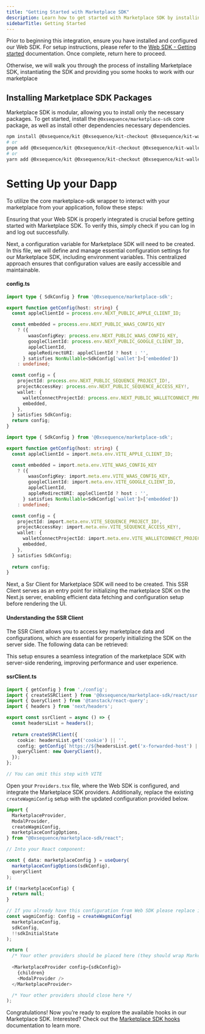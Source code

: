 ```yaml
---
title: "Getting Started with Marketplace SDK"
description: Learn how to get started with Marketplace SDK by installing the necessary packages and setting up configs
sidebarTitle: Getting Started
---
```


Prior to beginning this integration, ensure you have installed and configured our Web SDK. For setup instructions, please refer to the [Web SDK - Getting started](/sdk/web/getting-started) documentation. Once complete, return here to proceed.

Otherwise, we will walk you through the process of installing Marketplace SDK, instantiating the SDK and providing you some hooks to work with our marketplace

## Installing Marketplace SDK Packages

Marketplace SDK is modular, allowing you to install only the necessary packages. To get started, install the `@0xsequence/marketplace-sdk` core package, as well as install other dependencies necessary dependencies.

```bash
npm install @0xsequence/kit @0xsequence/kit-checkout @0xsequence/kit-wallet @0xsequence/marketplace-sdk @0xsequence/design-system@^1 @0xsequence/network wagmi ethers@^6 viem 0xsequence @tanstack/react-query @tanstack/react-query-devtools @legendapp/state framer-motion@^8.5.2 pino-pretty
# or
pnpm add @0xsequence/kit @0xsequence/kit-checkout @0xsequence/kit-wallet @0xsequence/marketplace-sdk @0xsequence/design-system@^1 @0xsequence/network wagmi ethers@^6 viem 0xsequence @tanstack/react-query @tanstack/react-query-devtools @legendapp/state framer-motion@^8.5.2 pino-pretty
# or
yarn add @0xsequence/kit @0xsequence/kit-checkout @0xsequence/kit-wallet @0xsequence/marketplace-sdk @0xsequence/design-system@^1 @0xsequence/network wagmi ethers@^6 viem 0xsequence @tanstack/react-query @tanstack/react-query-devtools @legendapp/state framer-motion@^8.5.2 pino-pretty
```

# Setting Up your Dapp

To utilize the core marketplace-sdk wrapper to interact with your marketplace from your application, follow these steps:
<Steps>

<Step title="Verify If Your Web SDK Is Correctly Integrated">

Ensuring that your Web SDK is properly integrated is crucial before getting started with Marketplace SDK. To verify this, simply check if you can log in and log out successfully.

</Step>

<Step title="Create a Config">

Next, a configuration variable for Marketplace SDK will need to be created. In this file, we will define and manage essential configuration settings for our Marketplace SDK, including environment variables. This centralized approach ensures that configuration values are easily accessible and maintainable.

#### config.ts

<CodeGroup>

```ts nextjs
import type { SdkConfig } from '@0xsequence/marketplace-sdk';

export function getConfig(host: string) {
  const appleClientId = process.env.NEXT_PUBLIC_APPLE_CLIENT_ID;

  const embedded = process.env.NEXT_PUBLIC_WAAS_CONFIG_KEY
    ? ({
        waasConfigKey: process.env.NEXT_PUBLIC_WAAS_CONFIG_KEY,
        googleClientId: process.env.NEXT_PUBLIC_GOOGLE_CLIENT_ID,
        appleClientId,
        appleRedirectURI: appleClientId ? host : '',
      } satisfies NonNullable<SdkConfig['wallet']>['embedded'])
    : undefined;

  const config = {
    projectId: process.env.NEXT_PUBLIC_SEQUENCE_PROJECT_ID!,
    projectAccessKey: process.env.NEXT_PUBLIC_SEQUENCE_ACCESS_KEY!,
    wallet: {
      walletConnectProjectId: process.env.NEXT_PUBLIC_WALLETCONNECT_PROJECT_ID,
      embedded,
    },
  } satisfies SdkConfig;
  return config;
}
```
```ts vite
import type { SdkConfig } from '@0xsequence/marketplace-sdk';

export function getConfig(host: string) {
  const appleClientId = import.meta.env.VITE_APPLE_CLIENT_ID;

  const embedded = import.meta.env.VITE_WAAS_CONFIG_KEY
    ? ({
        waasConfigKey: import.meta.env.VITE_WAAS_CONFIG_KEY,
        googleClientId: import.meta.env.VITE_GOOGLE_CLIENT_ID,
        appleClientId,
        appleRedirectURI: appleClientId ? host : '',
      } satisfies NonNullable<SdkConfig['wallet']>['embedded'])
    : undefined;

  const config = {
    projectId: import.meta.env.VITE_SEQUENCE_PROJECT_ID!,
    projectAccessKey: import.meta.env.VITE_SEQUENCE_ACCESS_KEY!,
    wallet: {
      walletConnectProjectId: import.meta.env.VITE_WALLETCONNECT_PROJECT_ID,
      embedded,
    },
  } satisfies SdkConfig;
  
  return config;
}
```
</CodeGroup>
</Step>

<Step title="Create an SSR Client">

Next, a Ssr Client for Marketplace SDK will need to be created. This SSR Client serves as an entry point for initializing the marketplace SDK on the Next.js server, enabling efficient data fetching and configuration setup before rendering the UI.

#### Understanding the SSR Client

The SSR Client allows you to access key marketplace data and configurations, which are essential for properly initializing the SDK on the server side. The following data can be retrieved:

This setup ensures a seamless integration of the marketplace SDK with server-side rendering, improving performance and user experience.

#### ssrClient.ts

<CodeGroup>

```ts nextjs
import { getConfig } from './config';
import { createSSRClient } from '@0xsequence/marketplace-sdk/react/ssr';
import { QueryClient } from '@tanstack/react-query';
import { headers } from 'next/headers';

export const ssrClient = async () => {
  const headersList = headers();
  
  return createSSRClient({
    cookie: headersList.get('cookie') || '',
    config: getConfig(`https://${headersList.get('x-forwarded-host') || headersList.get('host')}/`),
    queryClient: new QueryClient(),
  });
};
```

```ts vite
// You can omit this step with VITE
```

</CodeGroup>

</Step>

<Step title="Add the Marketplace SDK Providers Alongside Your Web SDK Providers">

Open your `Providers.tsx` file, where the Web SDK is configured, and integrate the Marketplace SDK providers. Additionally, replace the existing `createWagmiConfig` setup with the updated configuration provided below.

```ts
import {
  MarketplaceProvider,
  ModalProvider,
  createWagmiConfig,
  marketplaceConfigOptions,
} from "@0xsequence/marketplace-sdk/react";

// Into your React component:

const { data: marketplaceConfig } = useQuery(
  marketplaceConfigOptions(sdkConfig),
  queryClient
);

if (!marketplaceConfig) {
  return null;
}

// If you already have this configuration from Web SDK please replace it for this new config
const wagmiConfig: Config = createWagmiConfig(
  marketplaceConfig,
  sdkConfig,
  !!sdkInitialState
);

return (
  /* Your other providers should be placed here (they should wrap MarketplaceProvider) */
  
  <MarketplaceProvider config={sdkConfig}>
    {children}
    <ModalProvider />
  </MarketplaceProvider>

  /* Your other providers should close here */
);
```

</Step>

<Step title="Done">

Congratulations! Now you’re ready to explore the available hooks in our Marketplace SDK. Interested? Check out the [Marketplace SDK hooks](/sdk/marketplace-sdk/hooks/overview) documentation to learn more.

</Step>


</Steps>